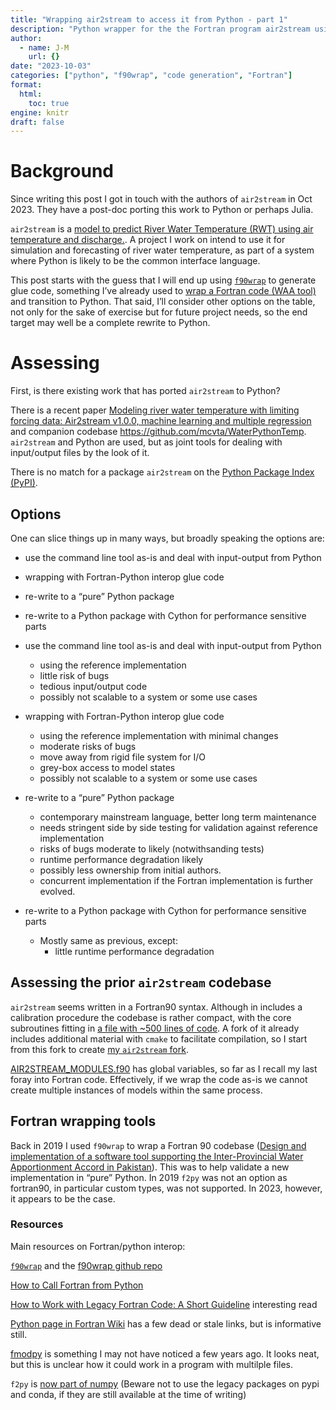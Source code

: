 ```yaml
---
title: "Wrapping air2stream to access it from Python - part 1"
description: "Python wrapper for the the Fortran program air2stream using f90wrap"
author:
  - name: J-M
    url: {}
date: "2023-10-03"
categories: ["python", "f90wrap", "code generation", "Fortran"]
format: 
  html:
    toc: true
engine: knitr
draft: false
---
```


# Background

::: {.callout-note}

Since writing this post I got in touch with the authors of `air2stream` in Oct 2023. They have a post-doc porting this work to Python or perhaps Julia.

:::

`air2stream` is a [model to predict River Water Temperature (RWT) using air temperature and discharge.](https://github.com/spiccolroaz/air2stream). A project I work on intend to use it for simulation and forecasting of river water temperature, as part of a system where Python is likely to be the common interface language.

This post starts with the guess that I will end up using [`f90wrap`](https://doi.org/10.1088/1361-648X/AB82D2) to generate glue code, something I've already used to [wrap a Fortran code (WAA tool)](https://mssanz.org.au/modsim2023/files/perraud130.pdf) and transition to Python. That said, I'll consider other options on the table, not only for the sake of exercise but for future project needs, so the end target may well be a complete rewrite to Python.

# Assessing

First, is there existing work that has ported `air2stream` to Python?

There is a recent paper [Modeling river water temperature with limiting forcing data: Air2stream v1.0.0, machine learning and multiple regression](https://gmd.copernicus.org/articles/16/4083/2023/gmd-16-4083-2023.pdf) and companion codebase [https://github.com/mcvta/WaterPythonTemp](https://github.com/mcvta/WaterPythonTemp). `air2stream` and Python are used, but as joint tools for dealing with input/output files by the look of it.

There is no match for a package `air2stream` on the [Python Package Index (PyPI)](https://pypi.org).

## Options

One can slice things up in many ways, but broadly speaking the options are:

* use the command line tool as-is and deal with input-output from Python
* wrapping with Fortran-Python interop glue code
* re-write to a "pure" Python package
* re-write to a Python package with Cython for performance sensitive parts

* use the command line tool as-is and deal with input-output from Python
    * using the reference implementation
    * little risk of bugs
    * tedious input/output code
    * possibly not scalable to a system or some use cases
* wrapping with Fortran-Python interop glue code
    * using the reference implementation with minimal changes
    * moderate risks of bugs
    * move away from rigid file system for I/O
    * grey-box access to model states
    * possibly not scalable to a system or some use cases
* re-write to a "pure" Python package
    * contemporary mainstream language, better long term maintenance
    * needs stringent side by side testing for validation against reference implementation
    * risks of bugs moderate to likely (notwithsanding tests)
    * runtime performance degradation likely
    * possibly less ownership from initial authors.
    * concurrent implementation if the Fortran implementation is further evolved.
* re-write to a Python package with Cython for performance sensitive parts
    * Mostly same as previous, except:
        * little runtime performance degradation

## Assessing the prior `air2stream` codebase

`air2stream` seems written in a Fortran90 syntax. Although in includes a calibration procedure the codebase is rather compact, with the core subroutines fitting in [a file with ~500 lines of code](https://github.com/jmp75/air2stream/blob/v1.2.0/src/AIR2STREAM_SUBROUTINES.f90). A fork of it already includes additional material with `cmake` to facilitate compilation, so I start from this fork to create [my `air2stream` fork](https://github.com/jmp75/air2stream).

[AIR2STREAM_MODULES.f90](https://github.com/jmp75/air2stream/blob/v1.2.0/src/AIR2STREAM_MODULES.f90) has global variables, so far as I recall my last foray into Fortran code. Effectively, if we wrap the code as-is we cannot create multiple instances of models within the same process.

## Fortran wrapping tools

Back in 2019 I used `f90wrap` to wrap a Fortran 90 codebase ([Design and implementation of a software tool supporting the Inter-Provincial Water Apportionment Accord in Pakistan](https://mssanz.org.au/modsim2023/files/perraud130.pdf)). This was to help validate a new implementation in "pure" Python. In 2019 `f2py` was not an option as fortran90, in particular custom types, was not supported. In 2023, however, it appears to be the case.

### Resources

Main resources on Fortran/python interop:

[`f90wrap`](https://doi.org/10.1088/1361-648X/AB82D2) and the [f90wrap github repo](https://github.com/jameskermode/f90wrap)

[How to Call Fortran from Python](https://www.matecdev.com/posts/fortran-in-python.html)

[How to Work with Legacy Fortran Code: A Short Guideline](https://www.matecdev.com/posts/fortran-legacy-code.html) interesting read

[Python page in Fortran Wiki](https://fortranwiki.org/fortran/show/Python) has a few dead or stale links, but is informative still.

[fmodpy](https://github.com/tchlux/fmodpy) is something I may not have noticed a few years ago. It looks neat, but this is unclear how it could work in a program with multilple files.

`f2py` is [now part of numpy](https://docs.scipy.org/doc/numpy/f2py/index.html) (Beware not to use the legacy packages on pypi and conda, if they are still available at the time of writing)

